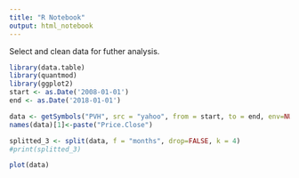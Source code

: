 ```yaml
---
title: "R Notebook"
output: html_notebook
---
```

Select and clean data for futher analysis.
```r
library(data.table)
library(quantmod)
library(ggplot2)
start <- as.Date('2008-01-01')
end <- as.Date('2018-01-01')

data <- getSymbols("PVH", src = "yahoo", from = start, to = end, env=NULL)$PVH.Close
names(data)[1]<-paste("Price.Close")
```


```r
splitted_3 <- split(data, f = "months", drop=FALSE, k = 4)
#print(splitted_3)
```

```r
plot(data)
```
